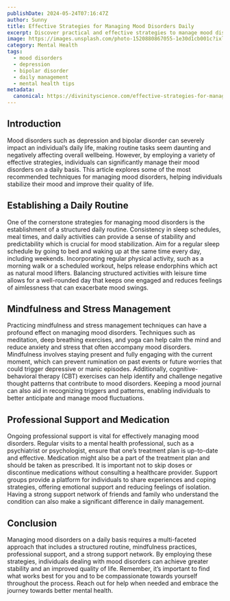 ```yaml
---
publishDate: 2024-05-24T07:16:47Z
author: Sunny
title: Effective Strategies for Managing Mood Disorders Daily
excerpt: Discover practical and effective strategies to manage mood disorders such as depression and bipolar disorder on a daily basis. Explore tips and techniques designed to help you stabilize your mood and improve your quality of life.
image: https://images.unsplash.com/photo-1520880867055-1e30d1cb001c?ixlib=rb-4.0.3&ixid=M3wxMjA3fDB8MHxwaG90by1wYWdlfHx8fGVufDB8fHx8fA%3D%3D&auto=format&fit=crop&w=2070&q=80
category: Mental Health
tags:
  - mood disorders
  - depression
  - bipolar disorder
  - daily management
  - mental health tips
metadata:
  canonical: https://divinityscience.com/effective-strategies-for-managing-moodles-disorders-daily
---
```


## Introduction

Mood disorders such as depression and bipolar disorder can severely impact an individual’s daily life, making routine tasks seem daunting and negatively affecting overall wellbeing. However, by employing a variety of effective strategies, individuals can significantly manage their mood disorders on a daily basis. This article explores some of the most recommended techniques for managing mood disorders, helping individuals stabilize their mood and improve their quality of life.

## Establishing a Daily Routine

One of the cornerstone strategies for managing mood disorders is the establishment of a structured daily routine. Consistency in sleep schedules, meal times, and daily activities can provide a sense of stability and predictability which is crucial for mood stabilization. Aim for a regular sleep schedule by going to bed and waking up at the same time every day, including weekends. Incorporating regular physical activity, such as a morning walk or a scheduled workout, helps release endorphins which act as natural mood lifters. Balancing structured activities with leisure time allows for a well-rounded day that keeps one engaged and reduces feelings of aimlessness that can exacerbate mood swings.

## Mindfulness and Stress Management

Practicing mindfulness and stress management techniques can have a profound effect on managing mood disorders. Techniques such as meditation, deep breathing exercises, and yoga can help calm the mind and reduce anxiety and stress that often accompany mood disorders. Mindfulness involves staying present and fully engaging with the current moment, which can prevent rumination on past events or future worries that could trigger depressive or manic episodes. Additionally, cognitive-behavioral therapy (CBT) exercises can help identify and challenge negative thought patterns that contribute to mood disorders. Keeping a mood journal can also aid in recognizing triggers and patterns, enabling individuals to better anticipate and manage mood fluctuations.

## Professional Support and Medication

Ongoing professional support is vital for effectively managing mood disorders. Regular visits to a mental health professional, such as a psychiatrist or psychologist, ensure that one’s treatment plan is up-to-date and effective. Medication might also be a part of the treatment plan and should be taken as prescribed. It is important not to skip doses or discontinue medications without consulting a healthcare provider. Support groups provide a platform for individuals to share experiences and coping strategies, offering emotional support and reducing feelings of isolation. Having a strong support network of friends and family who understand the condition can also make a significant difference in daily management.

## Conclusion

Managing mood disorders on a daily basis requires a multi-faceted approach that includes a structured routine, mindfulness practices, professional support, and a strong support network. By employing these strategies, individuals dealing with mood disorders can achieve greater stability and an improved quality of life. Remember, it’s important to find what works best for you and to be compassionate towards yourself throughout the process. Reach out for help when needed and embrace the journey towards better mental health.
